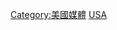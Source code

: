 {{Catnav|頁面分類|各種主題的頁面分類|按國家分類|各國媒體|美國媒體}}
{{Catnav|頁面分類|人类社会|组织|機構|通訊社}}
{{Catnav|頁面分類|人类社会|媒体|各國媒體|美國媒體}}

[[Category:美國媒體|Category:美國媒體]]
[[Category:各国通讯社|USA]]